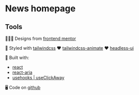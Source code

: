 

<Meta of={NewsHomepageStories} />

# News homepage

<Canvas of={NewsHomepageStories.Basic} />

## Tools

🧑🏼‍🎨 Designs from [frontend mentor](https://www.frontendmentor.io/challenges/results-summary-component-CE_K6s0maV)

🎨 Styled with [tailwindcss](https://tailwindcss.com/) ❤️ [tailwindcss-animate](https://github.com/jamiebuilds/tailwindcss-animate) ❤️ [headless-ui](https://headlessui.com/react/transition#animating-transitions)

🔨 Built with:

- [react](https://react.dev/)
- [react-aria](https://react-spectrum.adobe.com/react-aria)
- [usehooks | useClickAway](https://usehooks.com/useclickaway)

🖥️ Code on [github](https://github.com/kim-fransson/frontend-mentor/tree/main/packages/web/src/news-homepage)
